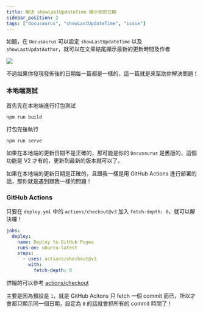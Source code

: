 ```yaml
---
title: 解決 showLastUpdateTime 顯示相同日期
sidebar_position: 2
tags: ["docusaurus", "showLastUpdateTime", "issue"]
---
```



如題，在 `Docusaurus` 可以設定 `showLastUpdateTime` 以及 `showLastUpdatAuthor`，就可以在文章結尾顯示最新的更新時間及作者

<Img src={image_1} />

不過如果你發現發佈後的日期每一篇都是一樣的，這一篇就是來幫助你解決問題！

### 本地端測試

首先先在本地端進行打包測試

```
npm run build
```

打包完後執行

```
npm run serve
```

如果在本地端的更新日期不是正確的，那可能是你的 `Docusaurus` 是舊版的，這個功能是 V2 才有的，更新到最新的版本就可以了。

如果在本地端的更新日期是正確的，且跟我一樣是用 GitHub Actions 進行部署的話，那你就是遇到跟我一樣的問題！

### GitHub Actions

只要在 `deploy.yml` 中的 `actions/checkout@v3` 加入 `fetch-depth: 0`，就可以解決囉！

```yml {8}
jobs:
  deploy:
    name: Deploy to GitHub Pages
    runs-on: ubuntu-latest
    steps:
      - uses: actions/checkout@v3
        with:
          fetch-depth: 0
```

詳細的可以參考 [actions/checkout](https://github.com/actions/checkout#:~:text=%23%20Default%3A%201-,fetch%2Ddepth%3A%20%27%27,-%23%20Whether%20to)

主要是因為預設是 `1`，就是 GitHub Acitons 只 fetch 一個 commit 而已，所以才會都只顯示同一個日期，設定為 `0` 的話就會抓所有的 commit 時間了！
